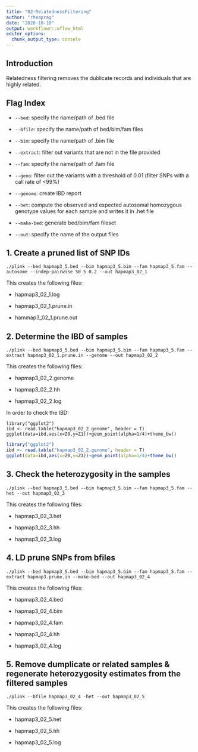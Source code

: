 ```yaml
---
title: "02-RelatednessFiltering"
author: "rheaprag"
date: "2020-10-18"
output: workflowr::wflow_html
editor_options:
  chunk_output_type: console
---
```


## Introduction
Relatedness filtering removes the dublicate records and individuals that are highly related. 

## Flag Index
* `--bed`: specify the name/path of .bed file

* `--bfile`: specify the name/path of bed/bim/fam files

* `--bim`: specify the name/path of .bim file

* `--extract`: filter out variants that are not in the file provided

* `--fam`: specify the name/path of .fam file

* `--geno`: filter out the variants with a threshold of 0.01 (filter SNPs with a call rate of <99%)

* `--genome`: create IBD report

* `--het`: compute the observed and expected autosomal homozygous genotype values for each sample and writes it in .het file

* `--make-bed`: generate bed/bim/fam fileset

* `--out`: specify the name of the output files

## 1. Create a pruned list of SNP IDs

```{}
./plink --bed hapmap3_5.bed --bim hapmap3_5.bim --fam hapmap3_5.fam --autosome --indep-pairwise 50 5 0.2 --out hapmap3_02_1
```
This creates the following files:
  

* hapmap3_02_1.log

* hapmap3_02_1.prune.in
  
* hammap3_02_1.prune.out

## 2. Determine the IBD of samples
```{}
./plink --bed hapmap3_5.bed --bim hapmap3_5.bim --fam hapmap3_5.fam --extract hapmap3_02_1.prune.in --genome --out hapmap3_02_2
```
This creates the following files:

* hapmap3_02_2.genome
  
* hapmap3_02_2.hh
  
* hapmap3_02_2.log
  
In order to check the IBD:
```{}
library("ggplot2")
ibd <- read.table("hapmap3_02_2.genome", header = T)
ggplot(data=ibd,aes(x=Z0,y=Z1))+geom_point(alpha=1/4)+theme_bw()
```

```r
library("ggplot2")
ibd <- read.table("hapmap3_02_2.genome", header = T)
ggplot(data=ibd,aes(x=Z0,y=Z1))+geom_point(alpha=1/4)+theme_bw()
```

## 3. Check the heterozygosity in the samples
```{}
./plink --bed hapmap3_5.bed --bim hapmap3_5.bim --fam hapmap3_5.fam --het --out hapmap3_02_3
```
This creates the following files:

* hapmap3_02_3.het
  
* hapmap3_02_3.hh
  
* hapmap3_02_3.log

## 4. LD prune SNPs from bfiles
```{}
./plink --bed hapmap3_5.bed --bim hapmap3_5.bim --fam hapmap3_5.fam --extract hapmap3.prune.in --make-bed --out hapmap3_02_4
```
This creates the following files:

* hapmap3_02_4.bed
  
* hapmap3_02_4.bim
  
* hapmap3_02_4.fam
  
* hapmap3_02_4.hh
  
* hapmap3_02_4.log

## 5. Remove dumplicate or related samples & regenerate heterozygosity estimates from the filtered samples
```{}
./plink --bfile hapmap3_02_4 -het --out hapmap3_02_5
```
This creates the following files:

* hapmap3_02_5.het
  
* hapmap3_02_5.hh
  
* hapmap3_02_5.log





